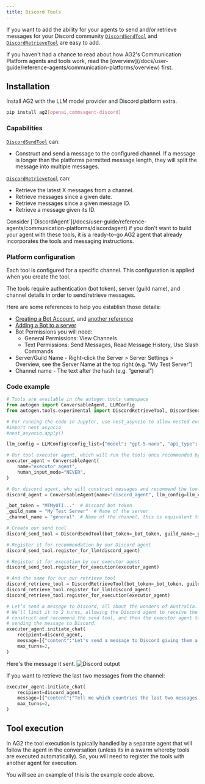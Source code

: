 ```yaml
---
title: Discord Tools
---
```


If you want to add the ability for your agents to send and/or retrieve messages for your Discord community [`DiscordSendTool`](/docs/api-reference/autogen/tools/experimental/DiscordSendTool) and [`DiscordRetrieveTool`](/docs/api-reference/autogen/tools/experimental/DiscordRetrieveTool) are easy to add.

<Tip>
If you haven't had a chance to read about how AG2's Communication Platform agents and tools work, read the [overview](/docs/user-guide/reference-agents/communication-platforms/overview) first.
</Tip>

## Installation

Install AG2 with the LLM model provider and Discord platform extra.

```bash
pip install ag2[openai,commsagent-discord]
```

### Capabilities

[`DiscordSendTool`](/docs/api-reference/autogen/tools/experimental/DiscordSendTool) can:
- Construct and send a message to the configured channel. If a message is longer than the platforms permitted message length, they will split the message into multiple messages.

[`DiscordRetrieveTool`](/docs/api-reference/autogen/tools/experimental/DiscordRetrieveTool) can:
- Retrieve the latest X messages from a channel.
- Retrieve messages since a given date.
- Retrieve messages since a given message ID.
- Retrieve a message given its ID.

<Tip>
Consider [`DiscordAgent`](/docs/user-guide/reference-agents/communication-platforms/discordagent) if you don't want to build your agent with these tools, it is a ready-to-go AG2 agent that already incorporates the tools and messaging instructions.
</Tip>

### Platform configuration

Each tool is configured for a specific channel. This configuration is applied when you create the tool.

The tools require authentication (bot token), server (guild name), and channel details in order to send/retrieve messages.

Here are some references to help you establish those details:

- [Creating a Bot Account](https://discordpy.readthedocs.io/en/latest/discord.html), and [another reference](https://gist.github.com/SinisterRectus/2d84025f51bc0be37d2f0d0c559c2e35#how-do-i-make-a-discord-bot)
- [Adding a Bot to a server](https://gist.github.com/SinisterRectus/2d84025f51bc0be37d2f0d0c559c2e35#how-do-i-add-a-discord-bot-to-my-server)
- Bot Permissions you will need:
    - General Permissions: View Channels
    - Text Permissions: Send Messages, Read Message History, Use Slash Commands
- Server/Guild Name - Right-click the Server > Server Settings > Overview, see the Server Name at the top right (e.g. “My Test Server”)
- Channel name - The text after the hash (e.g. “general”)

### Code example

```python
# Tools are available in the autogen.tools namespace
from autogen import ConversableAgent, LLMConfig
from autogen.tools.experimental import DiscordRetrieveTool, DiscordSendTool

# For running the code in Jupyter, use nest_asyncio to allow nested event loops
#import nest_asyncio
#nest_asyncio.apply()

llm_config = LLMConfig(config_list={"model": "gpt-5-nano", "api_type": "openai"})

# Our tool executor agent, which will run the tools once recommended by the discord_agent, no LLM required
executor_agent = ConversableAgent(
    name="executor_agent",
    human_input_mode="NEVER",
)

# Our discord agent, who will construct messages and recommend the tool calls
discord_agent = ConversableAgent(name="discord_agent", llm_config=llm_config)

_bot_token = "MTMyOTI..."  # Discord bot token
_guild_name = "My Test Server"  # Name of the server
_channel_name = "general"  # Name of the channel, this is equivalent to "# general"

# Create our send tool
discord_send_tool = DiscordSendTool(bot_token=_bot_token, guild_name=_guild_name, channel_name=_channel_name)

# Register it for recommendation by our Discord agent
discord_send_tool.register_for_llm(discord_agent)

# Register it for execution by our executor agent
discord_send_tool.register_for_execution(executor_agent)

# And the same for our our retrieve tool
discord_retrieve_tool = DiscordRetrieveTool(bot_token=_bot_token, guild_name=_guild_name, channel_name=_channel_name)
discord_retrieve_tool.register_for_llm(discord_agent)
discord_retrieve_tool.register_for_execution(executor_agent)

# Let’s send a message to Discord, all about the wonders of Australia.
# We’ll limit it to 2 turns, allowing the Discord agent to receive the request,
# construct and recommend the send tool, and then the executor agent to execute the tool,
# sending the message to Discord.
executor_agent.initiate_chat(
    recipient=discord_agent,
    message=[{"content":"Let's send a message to Discord giving them a paragraph on the highlights of Australia.","role":"user"}],
    max_turns=2,
)
```

Here's the message it sent.
![Discord output](/docs/user-guide/reference-agents/assets/commsplatforms_discord_sentmsg.png)

If you want to retrieve the last two messages from the channel:

```python
executor_agent.initiate_chat(
    recipient=discord_agent,
    message=[{"content":"Tell me which countries the last two messages on my Discord channel are about and the main differences.","role":"user"}],
    max_turns=2,
)
```

## Tool execution

In AG2 the tool execution is typically handled by a separate agent that will follow the agent in the conversation (unless its in a swarm whereby tools are executed automatically). So, you will need to register the tools with another agent for execution.

You will see an example of this is the example code above.
